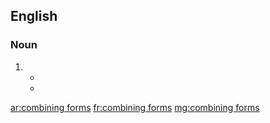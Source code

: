 ==English==

===Noun===
{{head|en|noun plural form}}

# {{plural of|combining form|lang=en}}
#* {{quote-book|year=2007|last=Matthews|first=P. H.|authorlink=|chapter=combining form|title=The concise Oxford dictionary of linguistics|edition=2nd|location=Oxford [u.a.]|publisher=Oxford University Press|isbn=9780199202720|pages=63–64|pageurl=https://books.google.com/books?id=4JdI9_Jl_AsC&pg=PA63|passage=Common in English, where in some [[putative]] compounds, such as [[autocrat]] or [[technocrat]], both members would be '''combining forms'''.}}
#* {{seemoreCites|combining form}}

[[ar:combining forms]]
[[fr:combining forms]]
[[mg:combining forms]]